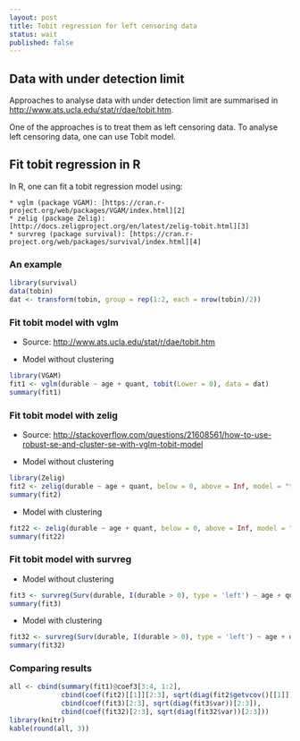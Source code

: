 ```yaml
---
layout: post
title: Tobit regression for left censoring data
status: wait
published: false
---
```


## Data with under detection limit

Approaches to analyse data with under detection limit are summarised in [http://www.ats.ucla.edu/stat/r/dae/tobit.htm][1].

One of the approaches is to treat them as left censoring data. To analyse left censoring data, one can use Tobit model.

## Fit tobit regression in R

In R, one can fit a tobit regression model using:

    * vglm (package VGAM): [https://cran.r-project.org/web/packages/VGAM/index.html][2]
    * zelig (package Zelig): [http://docs.zeligproject.org/en/latest/zelig-tobit.html][3] 
    * survreg (package survival): [https://cran.r-project.org/web/packages/survival/index.html][4]

### An example
```r
library(survival)
data(tobin)
dat <- transform(tobin, group = rep(1:2, each = nrow(tobin)/2))
```

### Fit tobit model with vglm

* Source: [http://www.ats.ucla.edu/stat/r/dae/tobit.htm][1]

* Model without clustering

```r
library(VGAM)
fit1 <- vglm(durable ~ age + quant, tobit(Lower = 0), data = dat)
summary(fit1)
```

### Fit tobit model with zelig

* Source: [http://stackoverflow.com/questions/21608561/how-to-use-robust-se-and-cluster-se-with-vglm-tobit-model][5]

* Model without clustering

```r
library(Zelig)
fit2 <- zelig(durable ~ age + quant, below = 0, above = Inf, model = "tobit", data = dat)
summary(fit2)
```

* Model with clustering

```r
fit22 <- zelig(durable ~ age + quant, below = 0, above = Inf, model = "tobit", data = dat, robust = TRUE, cluster = "group")
summary(fit22)
```

### Fit tobit model with survreg

* Model without clustering

```r
fit3 <- survreg(Surv(durable, I(durable > 0), type = 'left') ~ age + quant, data=dat, dist='gaussian')
summary(fit3)
```

* Model with clustering

```r
fit32 <- survreg(Surv(durable, I(durable > 0), type = 'left') ~ age + quant + cluster(group), data=dat, dist='gaussian', robust = TRUE)
summary(fit32)
```

### Comparing results

```r
all <- cbind(summary(fit1)@coef3[3:4, 1:2],
             cbind(coef(fit2)[[1]][2:3], sqrt(diag(fit2$getvcov()[[1]]))[2:3]),
             cbind(coef(fit3)[2:3], sqrt(diag(fit3$var))[2:3]),
             cbind(coef(fit32)[2:3], sqrt(diag(fit32$var))[2:3]))
library(knitr)
kable(round(all, 3))
```


[1]: http://www.ats.ucla.edu/stat/r/dae/tobit.htm
[2]: https://cran.r-project.org/web/packages/VGAM/index.html
[3]: http://docs.zeligproject.org/en/latest/zelig-tobit.html
[4]: https://cran.r-project.org/web/packages/survival/index.html
[5]: http://stackoverflow.com/questions/21608561/how-to-use-robust-se-and-cluster-se-with-vglm-tobit-model
